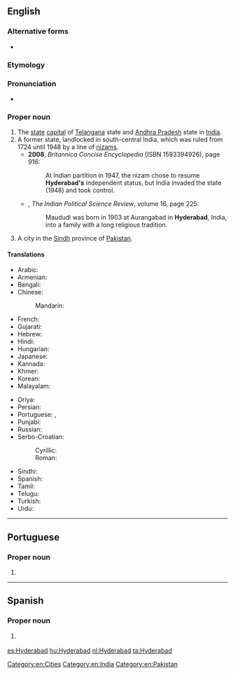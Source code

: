 ==English==
{{wikipedia|Hyderabad, India}}
{{wikipedia|Hyderabad, Sindh}}

===Alternative forms===
* {{alter|en|Haidarabad}}

===Etymology===
{{rfe|lang=en}}

===Pronunciation===
* {{IPA|/ˈhaɪdərəbɑːd/|lang=en}}

===Proper noun===
{{en-proper noun}}

# The [[state]] [[capital]] of [[Telangana]] state and [[Andhra Pradesh]] state in [[India]].
# A former state, landlocked in south-central India, which was ruled from 1724 until 1948 by a line of [[nizam]]s.
#* '''2008''', ''Britannica Concise Encyclopedia'' (ISBN 1593394926), page 916:
#*: At Indian partition in 1947, the nizam chose to resume '''Hyderabad's''' independent status, but India invaded the state (1948) and took control.
#* {{rfdate}}, ''The Indian Political Science Review'', volume 16, page 225:
#*: Maududi was born in 1903 at Aurangabad in '''Hyderabad''', India, into a family with a long religious tradition.
# A city in the [[Sindh]] province of [[Pakistan]].

====Translations====
{{trans-top|capital of Telangana}}
* Arabic: {{t|ar|حَيْدَر أَبَاد|m}}
* Armenian: {{t|hy|Հայդարաբադ}}
* Bengali: {{t|bn|হায়দরাবাদ|tr=haydôrabad|sc=Beng}}
* Chinese:
*: Mandarin: {{t|cmn|海得拉巴|tr=Hǎidelābā|sc=Hani}}
* French: {{t|fr|Hyderābād}}
* Gujarati: {{t|gu|હૈદરાબાદ|tr=Haidarābād|sc=Gujr}}
* Hebrew: {{t|he|היידראבאד|sc=Hebr}}
* Hindi: {{t|hi|हैदराबाद|tr=haidarābād|sc=Deva}}
* Hungarian: {{t+|hu|Haidarábád}}
* Japanese: {{t|ja|ハイデラバード|tr=Haiderabādo}}
* Kannada: {{t|kn|ಹೈದರಾಬಾದ್|sc=Knda}}
* Khmer: {{t|km|ហ៊ី​ដឺ​រ៉ា​បេ​ដ|tr=hiidəɨraabaed|sc=Khmr}}
* Korean: {{t|ko|하이데라바드|tr=Haiderabadeu|sc=Hang}}
* Malayalam: {{t|ml|ഹൈദരാബാദ്|sc=Mlym}}
{{trans-mid}}
* Oriya: {{t|or|ହୈଦରାବାଦ|tr=Haidôrābādô|sc=Orya}}
* Persian: {{t|fa|حیدرآباد|tr=Heydar-âbâd|sc=fa-Arab}}
* Portuguese: {{t|pt|Hyderabad|f}}, {{t|pt|Hiderabade|f}}
* Punjabi: {{t|pa|ਹੈਦਰਾਬਾਦ|tr=Haidarābād|sc=Guru}}
* Russian: {{t|ru|Хайдараба́д|m}}
* Serbo-Croatian:
*: Cyrillic: {{t|sh|Хајдерабад|m|sc=Cyrl}}
*: Roman: {{t|sh|Hajderabad|m}}
* Sindhi: {{t|sd|حيدر اباد|alt=حيدر آباد|tr=Haidarābād|sc=sd-Arab}}
* Spanish: {{t+|es|Hyderabad}}
* Tamil: {{t|ta|ஐதராபாத்|sc=Taml}}
* Telugu: {{t+|te|హైదరాబాదు|sc=Telu}}
* Turkish: {{t|tr|Haydarabad}}
* Urdu: {{t|ur|حیدرآباد|tr=haidarābād|sc=ur-Arab}}
{{trans-bottom}}

[[Category:en:Cities]]
[[Category:en:India]]
[[Category:en:Pakistan]]

----

==Portuguese==

===Proper noun===
{{pt-proper noun|f}}

# {{alternative form of|Hiderabade|lang=pt}}

----

==Spanish==
{{wikipedia|lang=es}}

===Proper noun===
{{es-proper noun}}

# {{l|en|Hyderabad}} {{gloss|capital of Telangana}}

[[es:Hyderabad]]
[[hu:Hyderabad]]
[[nl:Hyderabad]]
[[ta:Hyderabad]]